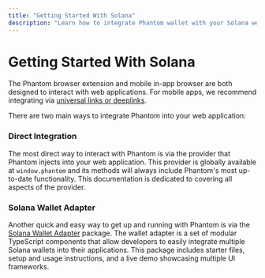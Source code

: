 ```yaml
---
title: "Getting Started With Solana"
description: "Learn how to integrate Phantom wallet with your Solana web application using direct integration or the Solana Wallet Adapter"
---
```


# Getting Started With Solana

The Phantom browser extension and mobile in-app browser are both designed to interact with web applications. For mobile apps, we recommend integrating via [universal links or deeplinks](../phantom-deeplinks/deeplinks-ios-and-android.md).

There are two main ways to integrate Phantom into your web application:

### Direct Integration

The most direct way to interact with Phantom is via the provider that Phantom injects into your web application. This provider is globally available at `window.phantom` and its methods will always include Phantom's most up-to-date functionality. This documentation is dedicated to covering all aspects of the provider.

### Solana Wallet Adapter

Another quick and easy way to get up and running with Phantom is via the [Solana Wallet Adapter](https://github.com/solana-labs/wallet-adapter/) package. The wallet adapter is a set of modular TypeScript components that allow developers to easily integrate multiple Solana wallets into their applications. This package includes starter files, setup and usage instructions, and a live demo showcasing multiple UI frameworks.
